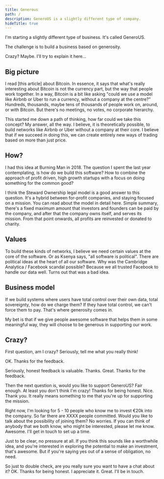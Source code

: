 ```yaml
---
title: Generous
path: /
description: GeneroUS is a slightly different type of company.
hideTitle: true
---
```


<DearName />

I'm starting a slightly different type of business. It's called GeneroUS.

The challenge is to build a business based on generosity.

Crazy? Maybe. I'll try to explain it here...

## Big picture

I read [this article] about Bitcoin. In essence, it says that what's really
interesting about Bitcoin is not the currency part, but the way that people
work together. In a way, Bitcoin is a bit like asking "could we use a model
like Airbnb or Uber to run a currency, without a company at the centre?"
Hundreds, thousands, maybe tens of thousands of people work on, around, or
with Bitcoin. But there's no meetings, no votes, no corporate hierarchy.

This started me down a path of thinking, how far could we take this concept?
My answer, all the way. I believe, it is theoretically possible, to build
networks like Airbnb or Uber without a company at their core. I believe that
if we succeed in doing this, we can create entirely new ways of trading based
on more than just price.

## How?

I had this idea at Burning Man in 2018. The question I spent the last year
contemplating, is how do we build this software? How to combine the approach
of profit driven, high growth startups with a focus on doing something for
the common good?

I think the Steward Ownership legal model is a good answer to this question.
It's a hybrid between for-profit companies, and staying focused on a mission.
You can read about the model in detail here. Simple summary, there's a fixed
maximum amount that investors and founders can be paid by the company, and
after that the company owns itself, and serves its mission. From that point
onwards, all profits are reinvested or donated to charity.

## Values

To build these kinds of networks, I believe we need certain values at the
core of the software. Or as Ksenya says, "all software is political". There
are political ideas at the heart of all our software. Why was the Cambridge
Analytica / Facebook scandal possible? Because we all trusted Facebook to
handle our data well. Turns out that was a bad idea.

## Business model

If we build systems where users have total control over their own data, total
sovereignty, how do we charge them? If they have total control, we can't
force them to pay. That's where generosity comes in.

My bet is that if we give people awesome software that helps them in some
meaningful way, they will choose to be generous in supporting our work.

## Crazy?

First question, am I crazy? Seriously, tell me what you really think!

<Question>
<Yes>
OK. Thanks for the feedback.

Seriously, honest feedback is valuable. Thanks.
</Yes>
<No>
Great. Thanks for the feedback.

Then the next question is, would you like to support GeneroUS?
<Question>
<No>
Fair enough. At least you don't think I'm crazy! Thanks for being honest.
</No>
<Yes>
Nice. Thank you. It really means something to me that you're up for
supporting the mission.

Right now, I'm looking for 5 - 10 people who know me to invest €20k into the
company. So far there are XXXX people committed. Would you like to talk about
the possibility of joining them?
<Question>
<No>
No worries. If you can think of anybody that we both know, who might be
interested, please let me know.
</No>
<Yes>
Awesome. I'll get in touch to set up a time.

Just to be clear, no pressure at all. If you think this sounds like a
worthwhile idea, and you're interested in exploring the potential to make an
investment, that's awesome. But if you're saying yes out of a sense of
obligation, no need.

So just to double check, are you really sure you want to have a chat about
it?
<Question>
<No>
OK. Thanks for being honest. I appreciate it.
</No>
<Yes>
Great. I'll be in touch.
</Yes>
</Question>
</Yes>
</Question>
</Yes>
</Question>
</No>
</Question>
